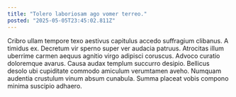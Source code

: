 ```yaml
---
title: "Tolero laboriosam ago vomer terreo."
posted: "2025-05-05T23:45:02.811Z"
---
```


Cribro ullam tempore texo aestivus capitulus accedo suffragium clibanus. A timidus ex. Decretum vir sperno super ver audacia patruus.
Atrocitas illum uberrime carmen aequus agnitio virgo adipisci coruscus. Advoco curatio doloremque avarus. Causa audax templum succurro desipio.
Bellicus desolo ubi cupiditate commodo amiculum verumtamen aveho. Numquam audentia crustulum vinum absum cunabula. Summa placeat vobis compono minima suscipio adhaero.
